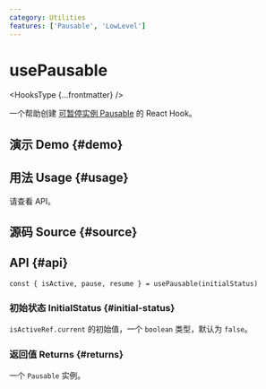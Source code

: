 ```yaml
---
category: Utilities
features: ['Pausable', 'LowLevel']
---
```


# usePausable


<HooksType {...frontmatter} />

一个帮助创建 [可暂停实例 Pausable](/docs/features/pausable) 的 React Hook。

## 演示 Demo \{#demo}


<App />

## 用法 Usage \{#usage}

请查看 API。

## 源码 Source \{#source}


<Source />

## API \{#api}

```tsx
const { isActive, pause, resume } = usePausable(initialStatus)
```

### 初始状态 InitialStatus \{#initial-status}

`isActiveRef.current` 的初始值，一个 `boolean` 类型，默认为 `false`。

### 返回值 Returns \{#returns}


<Tip type="pausable" />

一个 `Pausable` 实例。
